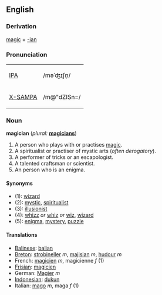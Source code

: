 ==English==
===Derivation===
[[magic]] + [[-ian]]

===Pronunciation===
{| border=1 cellpadding=5
| [[w:IPA|IPA]] || /məˈʤɪʃn̩/
|-
| [[w:X-SAMPA|X-SAMPA]] || /m@"dZISn=/
|}

=== Noun ===
'''magician''' (''plural:'' '''[[magicians]]''')
# A person who plays with or practises [[magic]].
# A spiritualist or practiser of mystic arts (''often derogatory'').
# A performer of tricks or an escapologist.
# A talented craftsman or scientist.
# An person who is an enigma.

====Synonyms====
*(1): [[wizard]]
*(2): [[mystic]], [[spiritualist]]
*(3): [[illusionist]]
*(4): [[whizz]] ''or'' [[whiz]] ''or'' [[wiz]], [[wizard]]
*(5): [[enigma]], [[mystery]], [[puzzle]]

====Translations====
*[[Balinese]]: [[balian]]
*[[Breton]]: [[strobineller]] ''m'', [[majisian]] ''m'', [[hudour]] ''m''
*French: [[magicien]] ''m'', magicienne ''f'' (1)
*[[Frisian]]: [[magicien]]
*German: [[Magier]] ''m''
*[[Indonesian]]: [[dukun]]
*Italian: [[mago]] ''m'', maga ''f'' (1)